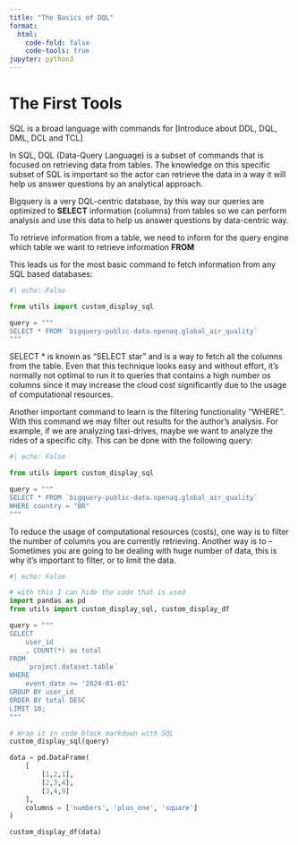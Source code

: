 ```yaml
---
title: "The Basics of DQL"
format:
  html:
    code-fold: false
    code-tools: true
jupyter: python3
---
```



# The First Tools

SQL is a broad language with commands for [Introduce about DDL, DQL, DML, DCL and TCL]


In SQL, DQL (Data-Query Language) is a subset of commands that is focused on retrieving data from tables. The knowledge on this specific subset of SQL is important so the actor can retrieve the data in a way it will help us answer questions by an analytical approach. 

Bigquery is a very DQL-centric database, by this way our queries are optimized to **SELECT** information (columns) from tables so we can perform analysis and use this data to help us answer questions by data-centric way.

To retrieve information from a table, we need to inform for the query engine which table we want to retrieve information **FROM**

This leads us for the most basic command to fetch information from any SQL based databases:

```python
#| echo: False

from utils import custom_display_sql

query = """
SELECT * FROM `bigquery-public-data.openaq.global_air_quality`
"""
```

SELECT * is known as "SELECT star" and is a way to fetch all the columns from the table. Even that this technique looks easy and without effort, it's normally not optimal to run it to queries that contains a high number os columns since it may increase the cloud cost significantly due to the usage of computational resources.

<Add figure of bq making computations>

Another important command to learn is the filtering functionality "WHERE". With this command we may filter out results for the author's analysis. For example, if we are analyzing taxi-drives, maybe we want to analyze the rides of a specific city. This can be done with the following query:

```python
#| echo: False

from utils import custom_display_sql

query = """
SELECT * FROM `bigquery-public-data.openaq.global_air_quality`
WHERE country = "BR"
"""
```

To reduce the usage of computational resources (costs), one way is to filter the number of columns you are currently retrieving. Another way is to 
-- Sometimes you are going to be dealing with huge number of data, this is why it's important to filter, or to limit the data.

```python
#| echo: False

# with this I can hide the code that is used
import pandas as pd
from utils import custom_display_sql, custom_display_df

query = """
SELECT 
    user_id
    , COUNT(*) as total
FROM 
    `project.dataset.table`
WHERE 
    event_date >= '2024-01-01'
GROUP BY user_id
ORDER BY total DESC
LIMIT 10;
"""

# Wrap it in code block markdown with SQL
custom_display_sql(query)

data = pd.DataFrame(
    [
        [1,2,1],
        [2,3,4],
        [3,4,9]
    ],
    columns = ['numbers', 'plus_one', 'square']
)

custom_display_df(data)
```
